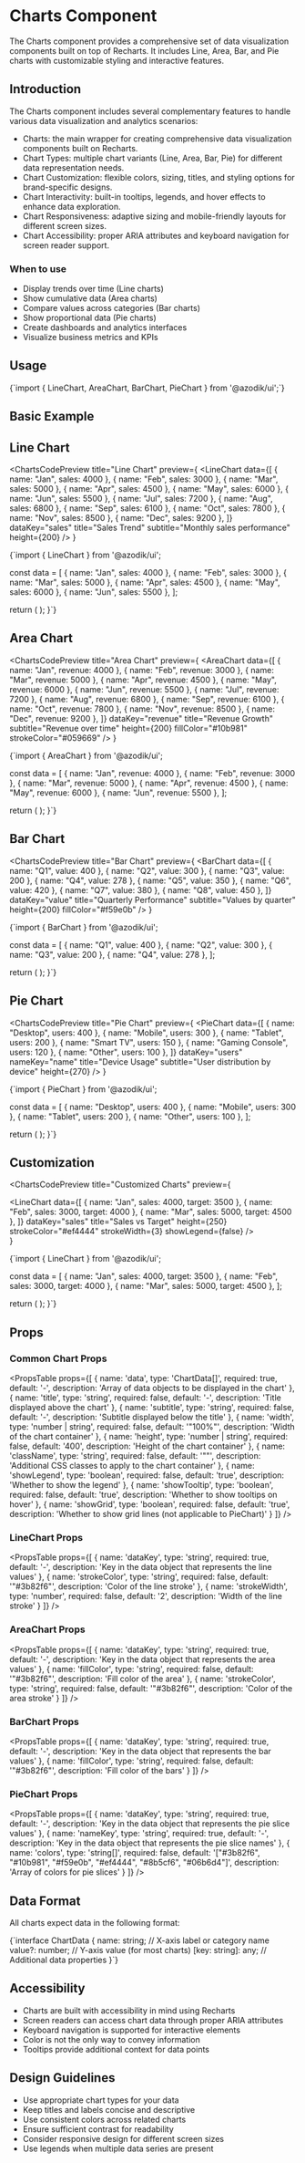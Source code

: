 
# Charts Component

The Charts component provides a comprehensive set of data visualization components built on top of Recharts. It includes Line, Area, Bar, and Pie charts with customizable styling and interactive features.

## Introduction

The Charts component includes several complementary features to handle various data visualization and analytics scenarios:

- Charts: the main wrapper for creating comprehensive data visualization components built on Recharts.
- Chart Types: multiple chart variants (Line, Area, Bar, Pie) for different data representation needs.
- Chart Customization: flexible colors, sizing, titles, and styling options for brand-specific designs.
- Chart Interactivity: built-in tooltips, legends, and hover effects to enhance data exploration.
- Chart Responsiveness: adaptive sizing and mobile-friendly layouts for different screen sizes.
- Chart Accessibility: proper ARIA attributes and keyboard navigation for screen reader support.

### When to use
- Display trends over time (Line charts)
- Show cumulative data (Area charts)
- Compare values across categories (Bar charts)
- Show proportional data (Pie charts)
- Create dashboards and analytics interfaces
- Visualize business metrics and KPIs

## Usage

<CodeBlock language="tsx">
{`import { LineChart, AreaChart, BarChart, PieChart } from '@azodik/ui';`}
</CodeBlock>

## Basic Example

## Line Chart

<ChartsCodePreview 
  title="Line Chart"
  preview={
    <LineChart
      data={[
        { name: "Jan", sales: 4000 },
        { name: "Feb", sales: 3000 },
        { name: "Mar", sales: 5000 },
        { name: "Apr", sales: 4500 },
        { name: "May", sales: 6000 },
        { name: "Jun", sales: 5500 },
        { name: "Jul", sales: 7200 },
        { name: "Aug", sales: 6800 },
        { name: "Sep", sales: 6100 },
        { name: "Oct", sales: 7800 },
        { name: "Nov", sales: 8500 },
        { name: "Dec", sales: 9200 },
      ]}
      dataKey="sales"
      title="Sales Trend"
      subtitle="Monthly sales performance"
      height={200}
    />
  }
>
{`import { LineChart } from '@azodik/ui';

  const data = [
    { name: "Jan", sales: 4000 },
    { name: "Feb", sales: 3000 },
    { name: "Mar", sales: 5000 },
    { name: "Apr", sales: 4500 },
    { name: "May", sales: 6000 },
    { name: "Jun", sales: 5500 },
  ];

  return (
    <LineChart
      data={data}
      dataKey="sales"
      title="Sales Trend"
      subtitle="Monthly sales performance"
      height={200}
    />
  );
}`}
</ChartsCodePreview>

## Area Chart

<ChartsCodePreview 
  title="Area Chart"
  preview={
    <AreaChart
      data={[
        { name: "Jan", revenue: 4000 },
        { name: "Feb", revenue: 3000 },
        { name: "Mar", revenue: 5000 },
        { name: "Apr", revenue: 4500 },
        { name: "May", revenue: 6000 },
        { name: "Jun", revenue: 5500 },
        { name: "Jul", revenue: 7200 },
        { name: "Aug", revenue: 6800 },
        { name: "Sep", revenue: 6100 },
        { name: "Oct", revenue: 7800 },
        { name: "Nov", revenue: 8500 },
        { name: "Dec", revenue: 9200 },
      ]}
      dataKey="revenue"
      title="Revenue Growth"
      subtitle="Revenue over time"
      height={200}
      fillColor="#10b981"
      strokeColor="#059669"
    />
  }
>
{`import { AreaChart } from '@azodik/ui';

  const data = [
    { name: "Jan", revenue: 4000 },
    { name: "Feb", revenue: 3000 },
    { name: "Mar", revenue: 5000 },
    { name: "Apr", revenue: 4500 },
    { name: "May", revenue: 6000 },
    { name: "Jun", revenue: 5500 },
  ];

  return (
    <AreaChart
      data={data}
      dataKey="revenue"
      title="Revenue Growth"
      subtitle="Revenue over time"
      height={200}
      fillColor="#10b981"
      strokeColor="#059669"
    />
  );
}`}
</ChartsCodePreview>

## Bar Chart

<ChartsCodePreview 
  title="Bar Chart"
  preview={
    <BarChart
      data={[
        { name: "Q1", value: 400 },
        { name: "Q2", value: 300 },
        { name: "Q3", value: 200 },
        { name: "Q4", value: 278 },
        { name: "Q5", value: 350 },
        { name: "Q6", value: 420 },
        { name: "Q7", value: 380 },
        { name: "Q8", value: 450 },
      ]}
      dataKey="value"
      title="Quarterly Performance"
      subtitle="Values by quarter"
      height={200}
      fillColor="#f59e0b"
    />
  }
>
{`import { BarChart } from '@azodik/ui';

  const data = [
    { name: "Q1", value: 400 },
    { name: "Q2", value: 300 },
    { name: "Q3", value: 200 },
    { name: "Q4", value: 278 },
  ];

  return (
    <BarChart
      data={data}
      dataKey="value"
      title="Quarterly Performance"
      subtitle="Values by quarter"
      height={200}
      fillColor="#f59e0b"
    />
  );
}`}
</ChartsCodePreview>

## Pie Chart

<ChartsCodePreview 
  title="Pie Chart"
  preview={
    <PieChart
      data={[
        { name: "Desktop", users: 400 },
        { name: "Mobile", users: 300 },
        { name: "Tablet", users: 200 },
        { name: "Smart TV", users: 150 },
        { name: "Gaming Console", users: 120 },
        { name: "Other", users: 100 },
      ]}
      dataKey="users"
      nameKey="name"
      title="Device Usage"
      subtitle="User distribution by device"
      height={270}
    />
  }
>
{`import { PieChart } from '@azodik/ui';

  const data = [
    { name: "Desktop", users: 400 },
    { name: "Mobile", users: 300 },
    { name: "Tablet", users: 200 },
    { name: "Other", users: 100 },
  ];

  return (
    <PieChart
      data={data}
      dataKey="users"
      nameKey="name"
      title="Device Usage"
      subtitle="User distribution by device"
      height={250}
    />
  );
}`}
</ChartsCodePreview>

## Customization

<ChartsCodePreview 
  title="Customized Charts"
  preview={
    <div className="flex-vertical">
      <LineChart
        data={[
          { name: "Jan", sales: 4000, target: 3500 },
          { name: "Feb", sales: 3000, target: 4000 },
          { name: "Mar", sales: 5000, target: 4500 },
        ]}
        dataKey="sales"
        title="Sales vs Target"
        height={250}
        strokeColor="#ef4444"
        strokeWidth={3}
        showLegend={false}
      />
    </div>
  }
>
{`import { LineChart } from '@azodik/ui';

  const data = [
    { name: "Jan", sales: 4000, target: 3500 },
    { name: "Feb", sales: 3000, target: 4000 },
    { name: "Mar", sales: 5000, target: 4500 },
  ];

  return (
    <LineChart
      data={data}
      dataKey="sales"
      title="Sales vs Target"
      height={250}
      strokeColor="#ef4444"
      strokeWidth={3}
      showLegend={false}
    />
  );
}`}
</ChartsCodePreview>

## Props

### Common Chart Props

<PropsTable props={[
  {
    name: 'data',
    type: 'ChartData[]',
    required: true,
    default: '-',
    description: 'Array of data objects to be displayed in the chart'
  },
  {
    name: 'title',
    type: 'string',
    required: false,
    default: '-',
    description: 'Title displayed above the chart'
  },
  {
    name: 'subtitle',
    type: 'string',
    required: false,
    default: '-',
    description: 'Subtitle displayed below the title'
  },
  {
    name: 'width',
    type: 'number | string',
    required: false,
    default: '"100%"',
    description: 'Width of the chart container'
  },
  {
    name: 'height',
    type: 'number | string',
    required: false,
    default: '400',
    description: 'Height of the chart container'
  },
  {
    name: 'className',
    type: 'string',
    required: false,
    default: '""',
    description: 'Additional CSS classes to apply to the chart container'
  },
  {
    name: 'showLegend',
    type: 'boolean',
    required: false,
    default: 'true',
    description: 'Whether to show the legend'
  },
  {
    name: 'showTooltip',
    type: 'boolean',
    required: false,
    default: 'true',
    description: 'Whether to show tooltips on hover'
  },
  {
    name: 'showGrid',
    type: 'boolean',
    required: false,
    default: 'true',
    description: 'Whether to show grid lines (not applicable to PieChart)'
  }
]} />

### LineChart Props

<PropsTable props={[
  {
    name: 'dataKey',
    type: 'string',
    required: true,
    default: '-',
    description: 'Key in the data object that represents the line values'
  },
  {
    name: 'strokeColor',
    type: 'string',
    required: false,
    default: '"#3b82f6"',
    description: 'Color of the line stroke'
  },
  {
    name: 'strokeWidth',
    type: 'number',
    required: false,
    default: '2',
    description: 'Width of the line stroke'
  }
]} />

### AreaChart Props

<PropsTable props={[
  {
    name: 'dataKey',
    type: 'string',
    required: true,
    default: '-',
    description: 'Key in the data object that represents the area values'
  },
  {
    name: 'fillColor',
    type: 'string',
    required: false,
    default: '"#3b82f6"',
    description: 'Fill color of the area'
  },
  {
    name: 'strokeColor',
    type: 'string',
    required: false,
    default: '"#3b82f6"',
    description: 'Color of the area stroke'
  }
]} />

### BarChart Props

<PropsTable props={[
  {
    name: 'dataKey',
    type: 'string',
    required: true,
    default: '-',
    description: 'Key in the data object that represents the bar values'
  },
  {
    name: 'fillColor',
    type: 'string',
    required: false,
    default: '"#3b82f6"',
    description: 'Fill color of the bars'
  }
]} />

### PieChart Props

<PropsTable props={[
  {
    name: 'dataKey',
    type: 'string',
    required: true,
    default: '-',
    description: 'Key in the data object that represents the pie slice values'
  },
  {
    name: 'nameKey',
    type: 'string',
    required: true,
    default: '-',
    description: 'Key in the data object that represents the pie slice names'
  },
  {
    name: 'colors',
    type: 'string[]',
    required: false,
    default: '["#3b82f6", "#10b981", "#f59e0b", "#ef4444", "#8b5cf6", "#06b6d4"]',
    description: 'Array of colors for pie slices'
  }
]} />

## Data Format

All charts expect data in the following format:

<CodeBlock language="typescript">
{`interface ChartData {
  name: string;        // X-axis label or category name
  value?: number;      // Y-axis value (for most charts)
  [key: string]: any;  // Additional data properties
}`}
</CodeBlock>

## Accessibility

- Charts are built with accessibility in mind using Recharts
- Screen readers can access chart data through proper ARIA attributes
- Keyboard navigation is supported for interactive elements
- Color is not the only way to convey information
- Tooltips provide additional context for data points

## Design Guidelines

- Use appropriate chart types for your data
- Keep titles and labels concise and descriptive
- Use consistent colors across related charts
- Ensure sufficient contrast for readability
- Consider responsive design for different screen sizes
- Use legends when multiple data series are present
